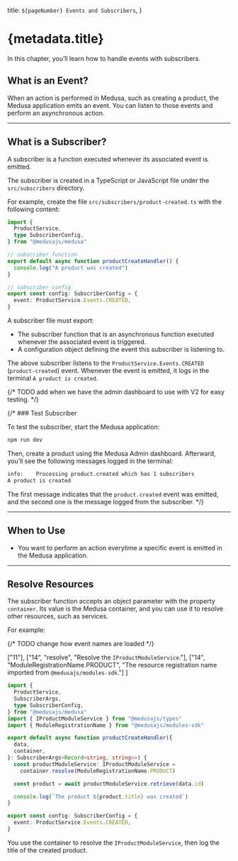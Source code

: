   title: `${pageNumber} Events and Subscribers`,
}

# {metadata.title}

In this chapter, you’ll learn how to handle events with subscribers.

## What is an Event?

When an action is performed in Medusa, such as creating a product, the Medusa application emits an event. You can listen to those events and perform an asynchronous action.

---

## What is a Subscriber?

A subscriber is a function executed whenever its associated event is emitted.

The subscriber is created in a TypeScript or JavaScript file under the `src/subscribers` directory.

For example, create the file `src/subscribers/product-created.ts` with the following content:

```ts title="src/subscribers/product-created.ts"
import {
  ProductService,
  type SubscriberConfig,
} from "@medusajs/medusa"

// subscriber function
export default async function productCreateHandler() {
  console.log("A product was created")
}

// subscriber config
export const config: SubscriberConfig = {
  event: ProductService.Events.CREATED,
}
```

A subscriber file must export:

- The subscriber function that is an asynchronous function executed whenever the associated event is triggered.
- A configuration object defining the event this subscriber is listening to.

The above subscriber listens to the `ProductService.Events.CREATED` (`product-created`) event. Whenever the event is emitted, it logs in the terminal `A product is created`.

{/* TODO add when we have the admin dashboard to use with V2 for easy testing. */}

{/* ### Test Subscriber

To test the subscriber, start the Medusa application:

```bash npm2yarn
npm run dev
```

Then, create a product using the Medusa Admin dashboard. Afterward, you’ll see the following messages logged in the terminal:

```bash
info:    Processing product.created which has 1 subscribers
A product is created
```

The first message indicates that the `product.created` event was emitted, and the second one is the message logged from the subscriber. */}

---

## When to Use

<Note title="Use subscribers when" type="success">

- You want to perform an action everytime a specific event is emitted in the Medusa application.

</Note>

---

## Resolve Resources

The subscriber function accepts an object parameter with the property `container`. Its value is the Medusa container, and you can use it to resolve other resources, such as services.

For example:

{/* TODO change how event names are loaded */}

  ["11"],
  ["14", "resolve", "Resolve the `IProductModuleService`."],
  ["14", "ModuleRegistrationName.PRODUCT", "The resource registration name imported from `@medusajs/modules-sdk`."]
]

```ts title="src/subscribers/product-created.ts" highlights={highlights}
import {
  ProductService,
  SubscriberArgs,
  type SubscriberConfig,
} from "@medusajs/medusa"
import { IProductModuleService } from "@medusajs/types"
import { ModuleRegistrationName } from "@medusajs/modules-sdk"

export default async function productCreateHandler({
  data,
  container,
}: SubscriberArgs<Record<string, string>>) {
  const productModuleService: IProductModuleService =
    container.resolve(ModuleRegistrationName.PRODUCT)

  const product = await productModuleService.retrieve(data.id)

  console.log(`The product ${product.title} was created`)
}

export const config: SubscriberConfig = {
  event: ProductService.Events.CREATED,
}
```

You use the container to resolve the `IProductModuleService`, then log the title of the created product.

